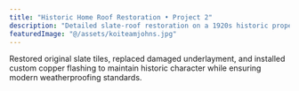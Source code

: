 ```yaml
---
title: "Historic Home Roof Restoration • Project 2"
description: "Detailed slate-roof restoration on a 1920s historic property in Ocean County, NJ."
featuredImage: "@/assets/koiteamjohns.jpg"
---
```

Restored original slate tiles, replaced damaged underlayment, and installed custom copper flashing to maintain historic character while ensuring modern weatherproofing standards.

